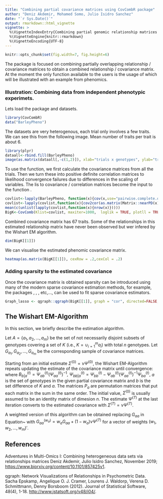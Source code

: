 ```yaml
---
title: "Combining partial covariance matrices using CovCombR package"
author: "Deniz Akdemir, Mohamed Somo, Julio Isidro Sanchez"
date: "`r Sys.Date()`"
output: rmarkdown::html_vignette
vignette: >
  %\VignetteIndexEntry{Combining partial genomic relationship matrices using CovCombR package}
  %\VignetteEngine{knitr::rmarkdown}
  %\VignetteEncoding{UTF-8}
---
```


```r
knitr::opts_chunk$set(fig.width=7, fig.height=6) 

```

The package is focused on combining partially overlapping  relationship / covariance matrices to obtain a combined relationship / covariance matrix. At the moment the only  function available to the users is \code{CovComb} the usage of which will be illustrated with an example from phenomics.


### Illustration: Combining data from independent phenotypic experimets.

Lets load the package and datasets.


```r
library(CovCombR)
data("BarleyPheno")
```
The datasets are very heterogenous, each trial only involves a few traits. We can see this from the following image. Mean number of traits per trait is about 6.

```r
library(plyr)
dataall<-rbind.fill(BarleyPheno)
image(as.matrix(dataall[,-c(1,2)]), xlab="trials x genotypes", ylab="traits", axes=FALSE)

```


To use the \code{CovComb} function, we first calculate the covariance matrices from all the trials. Then we turn these into positive definite correlation matrices to likelihood convergence failures due to differences in the scaling of variables. The lis to covariance / correlation matrices become the input to the function \code{CovComb}.    

```r
covlist<-lapply(BarleyPheno, function(x){cov(x,use="pairwise.complete.obs")})
covlist<-lapply(covlist,function(x){cov2cor(as.matrix(Matrix::nearPD(x)$mat))})
mean(c(unlist(lapply(covlist,function(x){nrow(x)}))))
BigK<-CovComb(Klist=covlist, maxiter=1000,  loglik = TRUE, plotll = TRUE)
```
Combined covariance matrix has 67 traits. Some of the relationships in this estimated relationship matrix have never been observed but wer infered by the Wishart EM algorithm.

```r
dim(BigK[[1]])
```


We can visualise the estimated phenomic covariance matrix.
```r
heatmap(as.matrix(BigK[[1]]), cexRow = .2,cexCol = .2)
```

### Adding sparsity to the estimated covariance

Once the covariance matrix is obtained sparsity can be introduced using many of the modern sparse covariance estimation methods, for example, the packages \code{spcov}, \code{ggb}, \code{qgraph}, etc,..., can be used to fit sparse covariance estimators.



```r
Graph_lasso <- qgraph::qgraph(BigK[[1]], graph = "cor", directed=FALSE,details = FALSE,esize = 10,sampleSize=3000, layout="spring",nodeNames = rownames(BigK[[1]]),threshold = "hochberg", legend.cex=.15)

```


## The Wishart EM-Algorithm

In this section, we briefly describe the estimation algorithm.

Let $A=\left\{a_1, a_2, \ldots, a_m \right\}$ be the set of not necessarily disjoint subsets of genotypes covering a set of $K$ (i.e., $K= \cup_{i=1}^m a_i$) with total $n$ genotypes. Let $G_{a_1}, G_{a_2},\ldots, G_{a_m}$ be the corresponding sample of covariance matrices.


Starting from an initial estimate $\Sigma^{(0)}=\nu\Psi^{(0)},$ the Wishart EM-Algorithm repeats updating the estimate of the covariance matrix until convergence: 
\begin{equation}\label{eq:covar1} \begin{split} \Psi^{(t+1)} & =\frac{1}{\nu m}\sum_{a\in A}P_a\left[ \begin{matrix}
          G_{aa} & G_{aa}(B^{(t)}_{b|a})'  \\
          B^{(t)}_{b|a}G_{aa} & \nu \Psi^{(t)}_{bb|a}+ B^{(t)}_{b|a}G_{aa}(B^{(t)}_{b|a})'
        \end{matrix}\right]P'_a 
        \end{split}
        \end{equation}
where $B^{(t)}_{b|a}=\Psi^{(t)}_{ab}(\Psi^{(t)}_{aa})^{-1},$ $\Psi^{(t)}_{bb|a}=\Psi^{(t)}_{bb}-\Psi^{(t)}_{ab}(\Psi^{(t)}_{aa})^{-1}\Psi^{(t)}_{ba},$ $a$  is the set of genotypes in the given partial covariance matrix and $b$ is the set difference of $K$ and $a.$ The matrices $P_a$ are permutation matrices that put each matrix in the sum in the same order. The initial value, $\Sigma^{(0)}$ is usually assumed to be an identity matrix of dimesion $n.$  The estimate $\Psi^{(T)}$ at the last iteration converts to the estimated covariance with $\Sigma^{(T)}=\nu\Psi^{(T)}.$


A weighted version of this algorithm can be obtained replacing $G_{aa}$ in Equation~\ref{eq:covar1} with $G^{(w_a)}_{aa}=w_aG_{aa}+(1-w_a)\nu\Psi^{(T)}$ for a vector of weights $(w_1,w_2,\ldots, w_m)'.$


## References
Adventures in Multi-Omics I: Combining heterogeneous data sets via relationships matrices Deniz Akdemir, Julio Isidro Sanchez,  November 2019; <https://www.biorxiv.org/content/10.1101/857425v1>.

qgraph: Network Visualizations of Relationships in Psychometric Data. Sacha Epskamp, Angelique O. J. Cramer, Lourens J. Waldorp, Verena D.
  Schmittmann, Denny Borsboom (2012). Journal of Statistical Software, 48(4),
  1-18. <http://www.jstatsoft.org/v48/i04/>.

